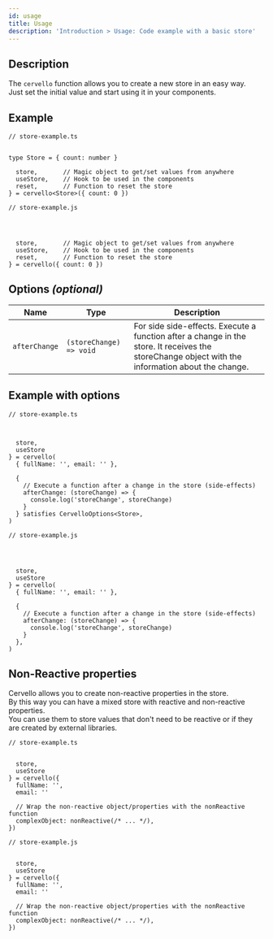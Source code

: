 ```yaml
---
id: usage
title: Usage
description: 'Introduction > Usage: Code example with a basic store'
---
```


## Description

The `cervello` function allows you to create a new store in an easy way.<br/>
Just set the initial value and start using it in your components.

## Example

<Tabs groupId="code-language">
  <TabItem value="tsx" label="TypeScript">

    // store-example.ts


    type Store = { count: number }

      store,       // Magic object to get/set values from anywhere
      useStore,    // Hook to be used in the components
      reset,       // Function to reset the store 
    } = cervello<Store>({ count: 0 })

  </TabItem>
  <TabItem value="jsx" label="JavaScript">

    // store-example.js




      store,       // Magic object to get/set values from anywhere
      useStore,    // Hook to be used in the components
      reset,       // Function to reset the store 
    } = cervello({ count: 0 })

  </TabItem>
</Tabs>

## Options _(optional)_

| Name                    | Type                               |Description         |
|---                      |---                                 |---                 |
| `afterChange`           | `(storeChange) => void`  |  For side side-effects. Execute a function after a change in the store. It receives the storeChange object with the information about the change. |

## Example with options

<Tabs groupId="code-language">
  <TabItem value="tsx" label="TypeScript">

    // store-example.ts



      store,
      useStore
    } = cervello(
      { fullName: '', email: '' },

      {
        // Execute a function after a change in the store (side-effects)
        afterChange: (storeChange) => {
          console.log('storeChange', storeChange)
        }
      } satisfies CervelloOptions<Store>,
    )

  </TabItem>
  <TabItem value="jsx" label="JavaScript">

    // store-example.js




      store,
      useStore
    } = cervello(
      { fullName: '', email: '' },

      {
        // Execute a function after a change in the store (side-effects)
        afterChange: (storeChange) => {
          console.log('storeChange', storeChange)
        }
      },
    )

  </TabItem>
</Tabs>

## Non-Reactive properties

Cervello allows you to create non-reactive properties in the store.<br/>
By this way you can have a mixed store with reactive and non-reactive properties.<br/>
You can use them to store values that don't need to be reactive or if they are created by external libraries.<br/>

<Tabs groupId="code-language">
  <TabItem value="tsx" label="TypeScript">

    // store-example.ts


      store,
      useStore
    } = cervello({
      fullName: '',
      email: ''

      // Wrap the non-reactive object/properties with the nonReactive function
      complexObject: nonReactive(/* ... */),
    })
  </TabItem>
  <TabItem value="jsx" label="JavaScript">

    // store-example.js


      store,
      useStore
    } = cervello({
      fullName: '',
      email: ''

      // Wrap the non-reactive object/properties with the nonReactive function
      complexObject: nonReactive(/* ... */),
    })
  </TabItem>

</Tabs>
